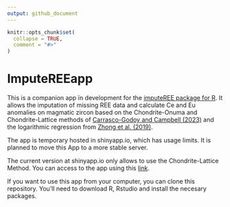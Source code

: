 ```yaml
---
output: github_document
---
```


<!-- README.md is generated from README.Rmd. Please edit that file -->

```r
knitr::opts_chunk$set(
  collapse = TRUE,
  comment = "#>"
)
```

# ImputeREEapp

<!-- badges: start -->
<!-- badges: end -->

This is a companion app ïn development for the [imputeREE package for
R](https://github.com/cicarrascog/imputeREE). It allows the imputation
of missing REE data and calculate Ce and Eu anomalies on magmatic zircon
based on the
Chondrite-Onuma and Chondrite-Lattice methods of [Carrasco-Godoy and
Campbell (2023)](https://link.springer.com/article/10.1007/s00410-023-02025-9) and the
logarithmic regression from [Zhong et al.
(2019)](https://link.springer.com/article/10.1007/s00710-019-00682-y).

The app is temporary hosted in shinyapp.io, which has usage limits. It
is planned to move this App to a more stable server. 

The current version at shinyapp.io only allows to use the Chondrite-Lattice Method.
You can access to the
app using this [link](https://ccarr.shinyapps.io/ImputeREEapp).

If you want to use this app from your computer, you can clone this
repository. You'll need to download R, Rstudio and install the necesary
packages.
